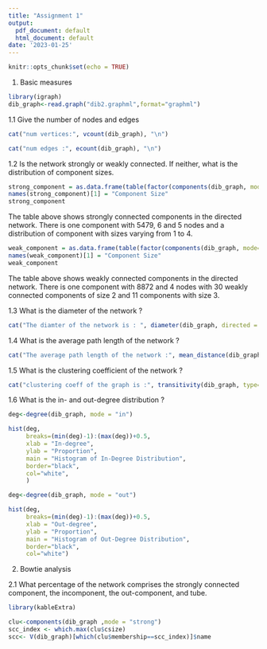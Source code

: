 ```yaml
---
title: "Assignment 1"
output:
  pdf_document: default
  html_document: default
date: '2023-01-25'
---
```


```r
knitr::opts_chunk$set(echo = TRUE)
```

1. Basic measures

```r

library(igraph)
dib_graph<-read.graph("dib2.graphml",format="graphml")

```

1.1 Give the number of nodes and edges

```r
cat("num vertices:", vcount(dib_graph), "\n")

cat("num edges :", ecount(dib_graph), "\n")
```
1.2 Is the network strongly or weakly connected. If neither, what is the distribution of
component sizes.


```r
strong_component = as.data.frame(table(factor(components(dib_graph, mode="strong")$csize)))
names(strong_component)[1] = "Component Size"
strong_component
```

The table above shows strongly connected components in the directed network. There is one component with 5479, 6 and 5 nodes and a distribution of component with sizes varying from 1 to 4.

```r
weak_component = as.data.frame(table(factor(components(dib_graph, mode="weak")$csize)))
names(weak_component)[1] = "Component Size"
weak_component
```

The table above shows weakly connected components in the directed network. There is one component with 8872 and 4 nodes with 30 weakly connected components of size 2 and 11 components with size 3.

1.3 What is the diameter of the network ?

```r
cat("The diamter of the network is : ", diameter(dib_graph, directed = T, unconnected = TRUE, weights=NA), "\n")
```
1.4 What is the average path length of the network ?

```r
cat("The average path length of the network :", mean_distance(dib_graph, directed = T), "\n")
```
1.5 What is the clustering coefficient of the network ?

```r
cat("clustering coeff of the graph is :", transitivity(dib_graph, type="localaverage"), "\n")
```
1.6 What is the in- and out-degree distribution ?

```r
deg<-degree(dib_graph, mode = "in")

hist(deg, 
     breaks=(min(deg)-1):(max(deg))+0.5,
     xlab = "In-degree", 
     ylab = "Proportion", 
     main = "Histogram of In-Degree Distribution",
     border="black", 
     col="white", 
     )
```

```r
deg<-degree(dib_graph, mode = "out")

hist(deg, 
     breaks=(min(deg)-1):(max(deg))+0.5,
     xlab = "Out-degree", 
     ylab = "Proportion", 
     main = "Histogram of Out-Degree Distribution",
     border="black", 
     col="white")
```

2. Bowtie analysis

2.1 What percentage of the network comprises the strongly connected component, the incomponent, the out-component, and tube.

```r

library(kableExtra)

clu<-components(dib_graph ,mode = "strong")
scc_index <- which.max(clu$csize)
scc<- V(dib_graph)[which(clu$membership==scc_index)]$name


```